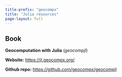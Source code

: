 ```yaml
---
title-prefix: "geocompx"
title: "Julia resources"
page-layout: full
---
```


## Book

::: {.grid}

::: {.g-col-12 .g-col-md-6}
**Geocomputation with Julia** (*geocompjl*)

**Website:** <https://jl.geocompx.org/>

**Github repo:** <https://github.com/geocompx/geocompjl>
:::

::: {.g-col-12 .g-col-md-6}

:::

:::

